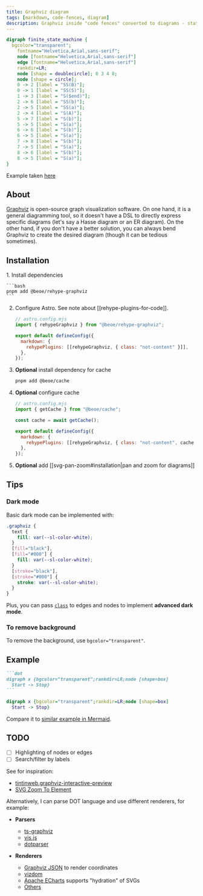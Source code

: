 ```yaml
---
title: Graphviz diagram
tags: [markdown, code-fences, diagram]
description: Graphviz inside "code fences" converted to diagrams - static SVGs, no client-side JavaScript
---
```


```dot
digraph finite_state_machine {
  bgcolor="transparent";
	fontname="Helvetica,Arial,sans-serif";
	node [fontname="Helvetica,Arial,sans-serif"]
	edge [fontname="Helvetica,Arial,sans-serif"]
	rankdir=LR;
	node [shape = doublecircle]; 0 3 4 8;
	node [shape = circle];
	0 -> 2 [label = "SS(B)"];
	0 -> 1 [label = "SS(S)"];
	1 -> 3 [label = "S($end)"];
	2 -> 6 [label = "SS(b)"];
	2 -> 5 [label = "SS(a)"];
	2 -> 4 [label = "S(A)"];
	5 -> 7 [label = "S(b)"];
	5 -> 5 [label = "S(a)"];
	6 -> 6 [label = "S(b)"];
	6 -> 5 [label = "S(a)"];
	7 -> 8 [label = "S(b)"];
	7 -> 5 [label = "S(a)"];
	8 -> 6 [label = "S(b)"];
	8 -> 5 [label = "S(a)"];
}
```

Example taken [here](https://graphviz.org/Gallery/directed/fsm.html)

## About

[Graphviz](https://graphviz.org/) is open-source graph visualization software. On one hand, it is a general diagramming tool, so it doesn't have a DSL to directly express specific diagrams (let's say a Hasse diagram or an ER diagram). On the other hand, if you don't have a better solution, you can always bend Graphviz to create the desired diagram (though it can be tedious sometimes).

## Installation


<Steps>
1. Install dependencies

    ```bash
    pnpm add @beoe/rehype-graphviz
    ```

2. Configure Astro. See note about [[rehype-plugins-for-code]].

   ```js {2,6}
   // astro.config.mjs
   import { rehypeGraphviz } from "@beoe/rehype-graphviz";

   export default defineConfig({
     markdown: {
       rehypePlugins: [[rehypeGraphviz, { class: "not-content" }]],
     },
   });
   ```

3. **Optional** install dependency for cache

   ```bash
   pnpm add @beoe/cache
   ```

4. **Optional** configure cache

   ```js {2, 4, 8}
   // astro.config.mjs
   import { getCache } from "@beoe/cache";

   const cache = await getCache();

   export default defineConfig({
     markdown: {
       rehypePlugins: [[rehypeGraphviz, { class: "not-content", cache }]],
     },
   });
   ```

5. **Optional** add [[svg-pan-zoom#installation|pan and zoom for diagrams]]

</Steps>

## Tips

### Dark mode

Basic dark mode can be implemented with:

```css
.graphviz {
  text {
    fill: var(--sl-color-white);
  }
  [fill="black"],
  [fill="#000"] {
    fill: var(--sl-color-white);
  }
  [stroke="black"],
  [stroke="#000"] {
    stroke: var(--sl-color-white);
  }
}
```

Plus, you can pass [`class`](https://graphviz.org/docs/attrs/class/) to edges and nodes to implement **advanced dark mode**.

### To remove background

To remove the background, use `bgcolor="transparent"`.

## Example

````md
```dot
digraph x {bgcolor="transparent";rankdir=LR;node [shape=box]
  Start -> Stop}
```
````

```dot
digraph x {bgcolor="transparent";rankdir=LR;node [shape=box]
  Start -> Stop}
```

Compare it to [similar example in Mermaid](mermaid-diagrams-in-markdown#example).

## TODO

- [ ] Highlighting of nodes or edges
- [ ] Search/filter by labels

See for inspiration:

- [tintinweb.graphviz-interactive-preview](https://marketplace.visualstudio.com/items?itemName=tintinweb.graphviz-interactive-preview)
- [SVG Zoom To Element](https://bettertyped.github.io/react-zoom-pan-pinch/?path=/story/examples-svg-zoom-to-element--svg-zoom-to-element)

Alternatively, I can parse DOT language and use different renderers, for example:

- **Parsers**

  - [ts-graphviz](https://github.com/ts-graphviz/ts-graphviz)
  - [vis.js](https://github.com/visjs/vis-network/blob/master/lib/network/dotparser.js)
  - [dotparser](https://www.npmjs.com/package/dotparser)

- **Renderers**
  - [Graphviz JSON](https://graphviz.org/docs/outputs/json/) to render coordinates
  - [vizdom](https://github.com/vizdom-dev/vizdom)
  - [Apache ECharts](https://echarts.apache.org/handbook/en/basics/release-note/5-5-0/#server-side-rendering-%EF%BC%8B-lightweight-client-runtime) supports "hydration" of SVGs
  - [Others](https://graph.stereobooster.com/notes/Visualisation)
